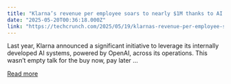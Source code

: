 ```yaml
---
title: "Klarna’s revenue per employee soars to nearly $1M thanks to AI efficiency push"
date: "2025-05-20T00:36:18.000Z"
link: "https://techcrunch.com/2025/05/19/klarnas-revenue-per-employee-soars-to-nearly-1m-thanks-to-ai-efficiency-push/"
---
```


Last year, Klarna announced a significant initiative to leverage its internally developed AI systems, powered by OpenAI, across its operations. This wasn&#8217;t empty talk for the buy now, pay later ...

[Read more](https://techcrunch.com/2025/05/19/klarnas-revenue-per-employee-soars-to-nearly-1m-thanks-to-ai-efficiency-push/)
